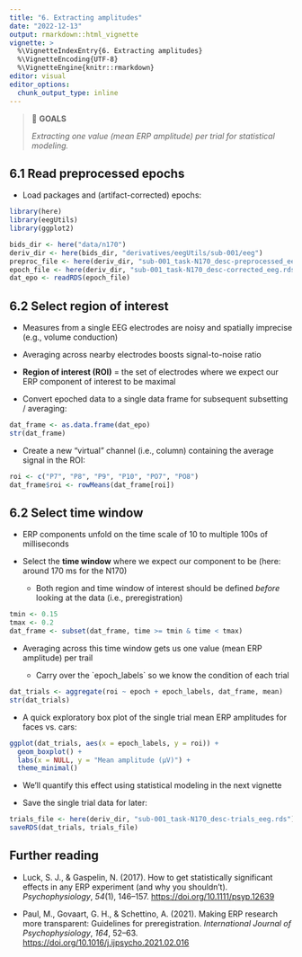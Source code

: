```yaml
---
title: "6. Extracting amplitudes"
date: "2022-12-13"
output: rmarkdown::html_vignette
vignette: >
  %\VignetteIndexEntry{6. Extracting amplitudes}
  %\VignetteEncoding{UTF-8}
  %\VignetteEngine{knitr::rmarkdown}
editor: visual
editor_options:
  chunk_output_type: inline
---
```


> 🎯 **GOALS**
>
> *Extracting one value (mean ERP amplitude) per trial for statistical modeling.*

## 6.1 Read preprocessed epochs

-   Load packages and (artifact-corrected) epochs:

```r
library(here)
library(eegUtils)
library(ggplot2)
```

```r
bids_dir <- here("data/n170")
deriv_dir <- here(bids_dir, "derivatives/eegUtils/sub-001/eeg")
preproc_file <- here(deriv_dir, "sub-001_task-N170_desc-preprocessed_eeg.rds")
epoch_file <- here(deriv_dir, "sub-001_task-N170_desc-corrected_eeg.rds")
dat_epo <- readRDS(epoch_file)
```

## 6.2 Select region of interest

-   Measures from a single EEG electrodes are noisy and spatially imprecise (e.g., volume conduction)

-   Averaging across nearby electrodes boosts signal-to-noise ratio

-   **Region of interest (ROI)** = the set of electrodes where we expect our ERP component of interest to be maximal

-   Convert epoched data to a single data frame for subsequent subsetting / averaging:

```r
dat_frame <- as.data.frame(dat_epo)
str(dat_frame)
```

-   Create a new "virtual" channel (i.e., column) containing the average signal in the ROI:

```r
roi <- c("P7", "P8", "P9", "P10", "PO7", "PO8")
dat_frame$roi <- rowMeans(dat_frame[roi])
```

## 6.2 Select time window

-   ERP components unfold on the time scale of 10 to multiple 100s of milliseconds

-   Select the **time window** where we expect our component to be (here: around 170 ms for the N170)

    -   Both region and time window of interest should be defined *before* looking at the data (i.e., preregistration)

```r
tmin <- 0.15
tmax <- 0.2
dat_frame <- subset(dat_frame, time >= tmin & time < tmax)
```

-   Averaging across this time window gets us one value (mean ERP amplitude) per trail

    -   Carry over the \`epoch_labels\` so we know the condition of each trial

```r
dat_trials <- aggregate(roi ~ epoch + epoch_labels, dat_frame, mean)
str(dat_trials)
```

-   A quick exploratory box plot of the single trial mean ERP amplitudes for faces vs. cars:

```r
ggplot(dat_trials, aes(x = epoch_labels, y = roi)) +
  geom_boxplot() +
  labs(x = NULL, y = "Mean amplitude (µV)") +
  theme_minimal()
```

-   We'll quantify this effect using statistical modeling in the next vignette

-   Save the single trial data for later:

```r
trials_file <- here(deriv_dir, "sub-001_task-N170_desc-trials_eeg.rds")
saveRDS(dat_trials, trials_file)
```

## Further reading

-   Luck, S. J., & Gaspelin, N. (2017). How to get statistically significant effects in any ERP experiment (and why you shouldn't). *Psychophysiology*, *54*(1), 146--157. <https://doi.org/10.1111/psyp.12639>

-   Paul, M., Govaart, G. H., & Schettino, A. (2021). Making ERP research more transparent: Guidelines for preregistration. *International Journal of Psychophysiology*, *164*, 52--63. <https://doi.org/10.1016/j.ijpsycho.2021.02.016>
